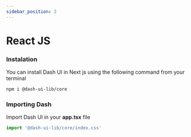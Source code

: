 ```yaml
---
sidebar_position: 2
---
```


# React JS

### Instalation

You can install Dash UI in Next js using the following command from your terminal

```bash
npm i @dash-ui-lib/core
```

### Importing Dash 

Import Dash UI in your **app.tsx** file

```jsx  title="app.tsx"
import '@dash-ui-lib/core/index.css'
```
